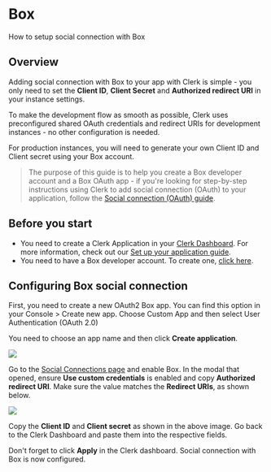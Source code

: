 # Box

How to setup social connection with Box

## Overview

Adding social connection with Box to your app with Clerk is simple - you only need to set the **Client ID**, **Client Secret** and **Authorized redirect URI** in your instance settings.

To make the development flow as smooth as possible, Clerk uses preconfigured shared OAuth credentials and redirect URIs for development instances - no other configuration is needed.

For production instances, you will need to generate your own Client ID and Client secret using your Box account.

> The purpose of this guide is to help you create a Box developer account and a Box OAuth app - if you're looking for step-by-step instructions using Clerk to add social connection (OAuth) to your application, follow the [Social connection (OAuth) guide](https://clerk.com/docs/authentication/social-connections-oauth).

## Before you start

- You need to create a Clerk Application in your [Clerk Dashboard](https://dashboard.clerk.dev/). For more information, check out our [Set up your application guide](/get-started/setup-clerk).
- You need to have a Box developer account. To create one, [click here](https://developer.box.com/).

## Configuring Box social connection

First, you need to create a new OAuth2 Box app. You can find this option in your Console > Create new app. Choose Custom App and then select User Authentication (OAuth 2.0)

You need to choose an app name and then click **Create application**.

![](/docs/images/authentication-providers/box/b35c9fd411af0c222b38b4ae331475b295948e12-1920x821.png)

Go to the [Social Connections page](https://dashboard.clerk.dev/last-active?path=authentication/social) and enable Box. In the modal that opened, ensure **Use custom credentials** is enabled and copy **Authorized redirect URI**. Make sure the value matches the **Redirect URIs**, as shown below.

![](/docs/images/authentication-providers/box/482c77fbef65ec039e500b0fb11367466a6e26a0-1916x820.png)

Copy the **Client ID** and **Client secret** as shown in the above image. Go back to the Clerk Dashboard and paste them into the respective fields.

Don't forget to click **Apply** in the Clerk dashboard. Social connection with Box is now configured.
